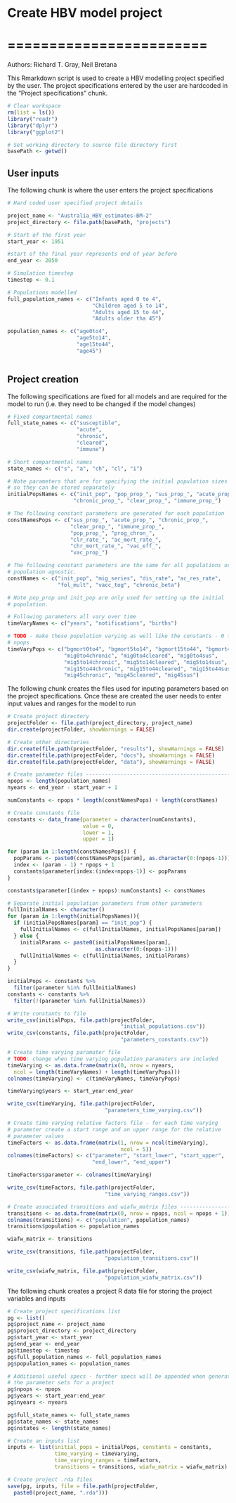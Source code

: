 # Create HBV model project
# ========================

Authors: Richard T. Gray, Neil Bretana

This Rmarkdown script is used to create a HBV modelling project specified 
by the user. The project specifications entered by the user are hardcoded 
in the "Project specifications" chunk.

```r
# Clear workspace
rm(list = ls()) 
library("readr")
library("dplyr")
library("ggplot2")

# Set working directory to source file directory first
basePath <- getwd()

```

## User inputs

The following chunk is where the user enters the project specifications

```r
# Hard coded user specified project details

project_name <- "Australia_HBV_estimates-BM-2"
project_directory <- file.path(basePath, "projects")

# Start of the first year
start_year <- 1951

#start of the final year represents end of year before 
end_year <- 2050

# Simulation timestep
timestep <- 0.1

# Populations modelled
full_population_names <- c("Infants aged 0 to 4", 
                           "Children aged 5 to 14",
                           "Adults aged 15 to 44", 
                           "Adults older tha 45")

population_names <- c("age0to4", 
                      "age5to14", 
                      "age15to44", 
                      "age45")
  
```

## Project creation

The following specifications are fixed for all models and are required 
for the model to run (i.e. they need to be changed if the model changes)

```r
# Fixed compartmental names
full_state_names <- c("susceptible",  
                      "acute", 
                      "chronic", 
                      "cleared",
                      "immune")

# Short compartmental names
state_names <- c("s", "a", "ch", "cl", "i")

```

```r

# Note parameters that are for specifying the initial population sizes
# so they can be stored separately
initialPopsNames <- c("init_pop", "pop_prop_", "sus_prop_", "acute_prop_",
                     "chronic_prop_", "clear_prop_", "immune_prop_")

# The following constant parameters are generated for each population 
constNamesPops <- c("sus_prop_", "acute_prop_", "chronic_prop_",
                    "clear_prop_", "immune_prop_", 
                    "pop_prop_", "prog_chron_", 
                    "clr_rate_", "ac_mort_rate_", 
                    "chr_mort_rate_", "vac_eff_",
                    "vac_prop_")

# The following constant parameters are the same for all populations or
# population agnostic.
constNames <- c("init_pop", "mig_series", "dis_rate", "ac_res_rate",
                "fol_mult", "vacc_tog", "chronic_beta")

# Note pop_prop and init_pop are only used for setting up the initial 
# population.

# Following parameters all vary over time
timeVaryNames <- c("years", "notifications", "births")

# TODO - make these population varying as well like the constants - 0 to 
# npops
timeVaryPops <- c("bgmort0to4", "bgmort5to14", "bgmort15to44", "bgmort45",
                  "mig0to4chronic", "mig0to4cleared", "mig0to4sus",
                  "mig5to14chronic", "mig5to14cleared", "mig5to14sus", 
                  "mig15to44chronic", "mig15to44cleared", "mig15to44sus", 
                  "mig45chronic", "mig45cleared", "mig45sus")

```

The following chunk creates the files used for inputing parameters based 
on the project specifications. Once these are created the user needs to
enter input values and ranges for the model to run

```r
# Create project directory
projectFolder <- file.path(project_directory, project_name)
dir.create(projectFolder, showWarnings = FALSE)

# Create other directories
dir.create(file.path(projectFolder, "results"), showWarnings = FALSE)
dir.create(file.path(projectFolder, "docs"), showWarnings = FALSE)
dir.create(file.path(projectFolder, "data"), showWarnings = FALSE)

# Create parameter files -------------------------------------------------
npops <- length(population_names)
nyears <- end_year - start_year + 1

numConstants <- npops * length(constNamesPops) + length(constNames)

# Create constants file
constants <- data_frame(parameter = character(numConstants),
                        value = 0,
                        lower = 1,
                        upper = 1)

for (param in 1:length(constNamesPops)) {
  popParams <- paste0(constNamesPops[param], as.character(0:(npops-1)))
  index <- (param - 1) * npops + 1
  constants$parameter[index:(index+npops-1)] <- popParams
}

constants$parameter[(index + npops):numConstants] <- constNames

# Separate initial population parameters from other parameters
fullInitialNames <- character()
for (param in 1:length(initialPopsNames)){
  if (initialPopsNames[param] == "init_pop") {
    fullInitialNames <- c(fullInitialNames, initialPopsNames[param])
  } else {
    initialParams <- paste0(initialPopsNames[param],
                            as.character(0:(npops-1)))
    fullInitialNames <- c(fullInitialNames, initialParams)
  }
}

initialPops <- constants %>%
  filter(parameter %in% fullInitialNames)
constants <- constants %>%
  filter(!(parameter %in% fullInitialNames))

# Write constants to file
write_csv(initialPops, file.path(projectFolder,
                                    "initial_populations.csv"))
write_csv(constants, file.path(projectFolder,
                                    "parameters_constants.csv"))

# Create time varying paramater file
# TODO: change when time varying population paramaters are included
timeVarying <- as.data.frame(matrix(0, nrow = nyears, 
  ncol = length(timeVaryNames) + length(timeVaryPops)))
colnames(timeVarying) <- c(timeVaryNames, timeVaryPops)

timeVarying$years <- start_year:end_year

write_csv(timeVarying, file.path(projectFolder,
                               "parameters_time_varying.csv"))

# Create time varying relative factors file - for each time varying 
# parameter create a start range and an upper range for the relative
# parameter values
timeFactors <- as.data.frame(matrix(1, nrow = ncol(timeVarying), 
                                    ncol = 5))
colnames(timeFactors) <- c("parameter", "start_lower", "start_upper", 
                           "end_lower", "end_upper")

timeFactors$parameter <- colnames(timeVarying)

write_csv(timeFactors, file.path(projectFolder,
                               "time_varying_ranges.csv"))

# Create associated transitions and wiafw_matrix files -------------------
transitions <- as.data.frame(matrix(0, nrow = npops, ncol = npops + 1))
colnames(transitions) <- c("population", population_names)
transitions$population <- population_names

wiafw_matrix <- transitions

write_csv(transitions, file.path(projectFolder,
                               "population_transitions.csv"))

write_csv(wiafw_matrix, file.path(projectFolder,
                               "population_wiafw_matrix.csv"))

```

The following chunk creates a project R data file for storing the project 
variables and inputs

```r
# Create project specifications list
pg <- list()
pg$project_name <- project_name
pg$project_directory <- project_directory
pg$start_year <- start_year
pg$end_year <- end_year
pg$timestep <- timestep
pg$full_population_names <- full_population_names
pg$population_names <- population_names

# Additional useful specs - further specs will be appended when generating
# the parameter sets for a project
pg$npops <- npops
pg$years <- start_year:end_year
pg$nyears <- nyears

pg$full_state_names <- full_state_names
pg$state_names <- state_names
pg$nstates <- length(state_names)

# Create an inputs list
inputs <- list(initial_pops = initialPops, constants = constants,
               time_varying = timeVarying,
               time_varying_ranges = timeFactors,
               transitions = transitions, wiafw_matrix = wiafw_matrix)

# Create project .rda files
save(pg, inputs, file = file.path(projectFolder,
  paste0(project_name, ".rda")))

```

